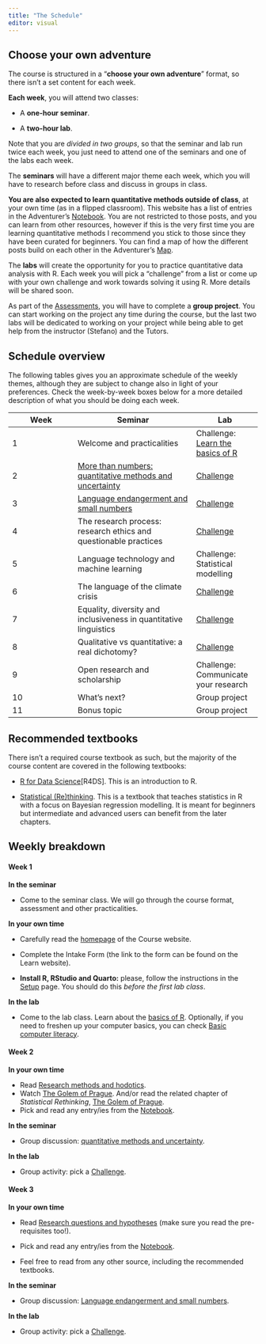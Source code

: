```yaml
---
title: "The Schedule"
editor: visual
---
```


## Choose your own adventure

The course is structured in a "**choose your own adventure**" format, so there isn't a set content for each week.

::: callout-important
**Each week**, you will attend two classes:

-   A **one-hour seminar**.

-   A **two-hour lab**.

Note that you are *divided in two groups*, so that the seminar and lab run twice each week, you just need to attend one of the seminars and one of the labs each week.
:::

The **seminars** will have a different major theme each week, which you will have to research before class and discuss in groups in class.

**You are also expected to learn quantitative methods outside of class**, at your own time (as in a flipped classroom). This website has a list of entries in the Adventurer's [Notebook](notebook.qmd). You are not restricted to those posts, and you can learn from other resources, however if this is the very first time you are learning quantitative methods I recommend you stick to those since they have been curated for beginners. You can find a map of how the different posts build on each other in the Adventurer's [Map](map.qmd).

The **labs** will create the opportunity for you to practice quantitative data analysis with R. Each week you will pick a "challenge" from a list or come up with your own challenge and work towards solving it using R. More details will be shared soon.

As part of the [Assessments](assessments.qmd), you will have to complete a **group project**. You can start working on the project any time during the course, but the last two labs will be dedicated to working on your project while being able to get help from the instructor (Stefano) and the Tutors.

## Schedule overview

The following tables gives you an approximate schedule of the weekly themes, although they are subject to change also in light of your preferences. Check the week-by-week boxes below for a more detailed description of what you should be doing each week.

| Week | Seminar                                                                                  | Lab                                                    |
|-------------------|----------------------------------|-------------------|
| 1    | Welcome and practicalities                                                               | Challenge: [Learn the basics of R](posts/r-basics.qmd) |
| 2    | [More than numbers: quantitative methods and uncertainty](discussions/discussion-02.qmd) | [Challenge](challenges.qmd)                            |
| 3    | [Language endangerment and small numbers](discussions/discussion-03.qmd)                 | [Challenge](challenges.qmd)                            |
| 4    | The research process: research ethics and questionable practices                         | [Challenge](challenges.qmd)                            |
| 5    | Language technology and machine learning                                                 | Challenge: Statistical modelling                       |
| 6    | The language of the climate crisis                                                       | [Challenge](challenges.qmd)                            |
| 7    | Equality, diversity and inclusiveness in quantitative linguistics                        | [Challenge](challenges.qmd)                            |
| 8    | Qualitative vs quantitative: a real dichotomy?                                           | [Challenge](challenges.qmd)                            |
| 9    | Open research and scholarship                                                            | Challenge: Communicate your research                   |
| 10   | What's next?                                                                             | Group project                                          |
| 11   | Bonus topic                                                                              | Group project                                          |

## Recommended textbooks

There isn't a required course textbook as such, but the majority of the course content are covered in the following textbooks:

-   [R for Data Science](https://r4ds.hadley.nz)\[R4DS\]. This is an introduction to R.

-   [Statistical (Re)thinking](https://discovered.ed.ac.uk/permalink/44UOE_INST/110jsec/alma9924745740602466). This is a textbook that teaches statistics in R with a focus on Bayesian regression modelling. It is meant for beginners but intermediate and advanced users can benefit from the later chapters.

## Weekly breakdown

::: {.callout-note collapse="true"}
#### Week 1

**In the seminar**

-   Come to the seminar class. We will go through the course format, assessment and other practicalities.

**In your own time**

-   Carefully read the [homepage](index.qmd) of the Course website.

-   Complete the Intake Form (the link to the form can be found on the Learn website).

-   **Install R, RStudio and Quarto:** please, follow the instructions in the [Setup](setup.qmd) page. You should do this *before the first lab class*.

**In the lab**

-   Come to the lab class. Learn about the [basics of R](posts/r-basics.qmd). Optionally, if you need to freshen up your computer basics, you can check [Basic computer literacy](posts/computer-basics.qmd).
:::

::: {.callout-note collapse="false"}
#### Week 2

**In your own time**

-   Read [Research methods and hodotics](posts/hodotics.qmd).
-   Watch [The Golem of Prague](https://youtu.be/FdnMWdICdRs?si=BLyz4G19T5elt_ho). And/or read the related chapter of *Statistical Rethinking*, [The Golem of Prague](https://discovered.ed.ac.uk/permalink/44UOE_INST/19s2m21/cdi_proquest_ebookcentralchapters_6133700_13_20).
-   Pick and read any entry/ies from the [Notebook](notebook.qmd).

**In the seminar**

-   Group discussion: [quantitative methods and uncertainty](discussions/discussion-02.qmd).

**In the lab**

-   Group activity: pick a [Challenge](challenges.qmd).
:::

::: {.callout-note collapse="true"}
#### Week 3

**In your own time**

-   Read [Research questions and hypotheses](posts/research-qh.qmd) (make sure you read the pre-requisites too!).

-   Pick and read any entry/ies from the [Notebook](notebook.qmd).

-   Feel free to read from any other source, including the recommended textbooks.

**In the seminar**

-   Group discussion: [Language endangerment and small numbers](discussions/discussion-03.qmd).

**In the lab**

-   Group activity: pick a [Challenge](challenges.qmd).
:::
